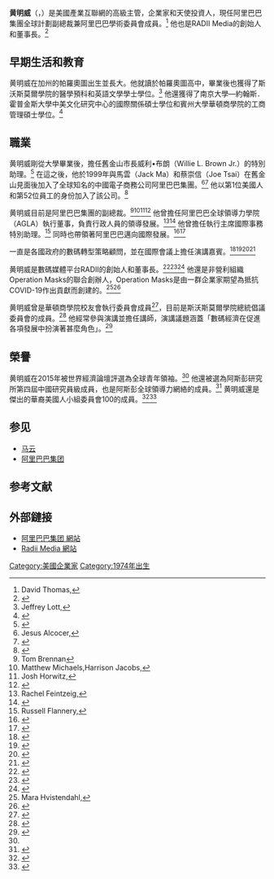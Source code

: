 {{Newsrelease|time=2020-07-21T11:21:06+00:00}}
{{infobox person
| name         =  黄明威 
| image        = 
| caption      = 
| birth_name   = 
| birth_date   = {{birth date and age|1974|05|15}}
| birth_place  = {{USA}}[[加利福尼亞州|加州]][[帕羅奧圖|帕羅奧圖]]
| alma_mater   = [[斯沃斯莫爾學院|斯沃斯莫爾學院]]<br>[[南京大學-約翰斯·霍普金斯大學中美文化研究中心|中美文化研究中心]]<br>[[賓夕法尼亞大學沃頓商學院|賓州大學華頓商學院]]
| occupation   = 產業互聯網主管、企業家、天使投資人
| title        = 
| years_active = 
| home_town    = 
| networth     = 
| spouse       = 
| children     = 
| website      = 
| signature    =
| known        = 阿里巴巴集團副總裁、RADII Media創始人兼董事長
}}

'''黄明威'''（{{lang-en|Brian A. Wong}}，{{bd|1974年|5月15日||catIdx=Wong, Brian}}）是美國產業互聯網的高級主管，企業家和天使投資人，現任阿里巴巴集團全球計劃副總裁兼阿里巴巴學術委員會成員。<ref>David Thomas,{{cite news|title=Alibaba tests water with e-commerce initiatives |url=https://africanbusinessmagazine.com/sectors/technology/alibaba-tests-water-with-e-commerce-initiatives/|accessdate=21 May 2020|publisher=africanbusinessmagazine.com|date=12  November 2020}}</ref> 他也是RADII Media的創始人和董事長。<ref>{{cite news|title=Can China Balance Consumerism With Sustainability?|url=https://www.alizila.com/can-china-balance-consumerism-with-sustainability/|accessdate=21 May 2020|publisher=alizila.com|date=12 November 2019}}</ref>

== 早期生活和教育 ==
黄明威在加州的帕羅奧圖出生並長大。他就讀於帕羅奧圖高中，畢業後也獲得了斯沃斯莫爾學院的醫學預科和英語文學學士學位。<ref>Jeffrey Lott,{{cite news|title=Alumni Worldwide|url=https://bulletin.swarthmore.edu/bulletin-issue-archive/index.html%3Fp=687.html|accessdate=21 May 2020|publisher=bulletin.swarthmore.edu|date=}}</ref> 他還獲得了南京大學—約翰斯．霍普金斯大學中美文化研究中心的國際關係碩士學位和賓州大學華頓商學院的工商管理碩士學位。<ref>{{cite news|title=Brian Wong WG'03 Vice President Alibaba|url=https://www.whartonnationbrandconference.com/brian-wong|accessdate=21 May 2020|publisher=whartonnationbrandconference.com|date=}}</ref> 

== 職業 ==
黄明威剛從大學畢業後，擔任舊金山市長威利•布朗（Willie L. Brown Jr.）的特別助理。<ref name="WE">{{cite news|title=Brian A. Wong Vice-President, Global Initiatives, Alibaba Group|url=https://www.weforum.org/people/brian-a-wong|accessdate=21 May 2020|publisher=weforum.org|date=}}</ref>  在這之後，他於1999年與馬雲（Jack Ma）和蔡崇信（Joe Tsai）在舊金山見面後加入了全球知名的中國電子商務公司阿里巴巴集團。<ref>Jesus Alcocer,{{cite news|title=The Man Behind Alibaba’s Leadership Initiative|url=https://magazine.wharton.upenn.edu/digital/30770/|accessdate=21 May 2020|publisher=magazine.wharton.upenn.edu|date=10 April 2017}}</ref><ref>{{cite news|title=Alibaba Partners With World Economic Forum To Launch Davos Friends of Africa Growth Platform for African Entrepreneurs |url=https://afrikanheroes.com/2020/01/25/alibaba-partners-with-world-economic-forum-to-launch-davos-friends-of-africa-growth-platform-for-african-entrepreneurs/|accessdate=21 May 2020|publisher=afrikanheroes.com|date=25 January 2020}}</ref> 他以第1位美國人和第52位員工的身份加入了該公司。<ref>{{cite news|title=Digitally China: The Inside View of China’s Development from 8 to 800 Million Internet Users|url=https://radiichina.com/digitally-china-inside-story-alibaba|accessdate=21 May 2020|publisher=radiichina.com|date=}}</ref>

黄明威目前是阿里巴巴集團的副總裁。<ref>Tom Brennan{{cite news|title=China Offers Clues To Africa’S Prospects For Digital Growth|url=https://www.alizila.com/china-offers-clues-to-africas-prospects-for-digital-economy-growth/|accessdate=21 May 2020|publisher=alizila.com|date=6 September 2019}}</ref><ref>Matthew Michaels,Harrison Jacobs,{{cite news|title=The two biggest things Silicon Valley misunderstands about China, according to a top Alibaba exec|url=https://www.businessinsider.in/the-two-biggest-things-silicon-valley-misunderstands-about-china-according-to-a-top-alibaba-exec/articleshow/64292057.cms|accessdate=21 May 2020|publisher=businessinsider.in|date=23 May 2018}}</ref><ref>Josh Horwitz,{{cite news|title=On the Alibaba campus, ambition and humility are both on display|url=https://qz.com/1159008/all-about-alibaba-ambition-and-humility-in-the-companys-campus-and-culture/|accessdate=21 May 2020|publisher=qz.com|date=9 December 2017}}</ref><ref>{{cite news|title=Jack Ma relies on Chinese philosophies for Alibaba's success
|url=https://www.afr.com/chanticleer/jack-ma-relies-on-chinese-philosophies-for-alibabas-success-20170531-gwhflm|accessdate=21 May 2020|publisher=afr.com|date=31 May 2017}}</ref> 他曾擔任阿里巴巴全球領導力學院（AGLA）執行董事，負責行政人員的領導發展。<ref>Rachel Feintzeig,{{cite news|title=For New Hires at Alibaba, a Crash Course in Chinese Business|url=https://www.wsj.com/articles/for-new-hires-at-alibaba-a-crash-course-in-chinese-business-1484044203|accessdate=21 May 2020|publisher=wsj.com|date=10 January 2017}}</ref><ref>{{cite news|title=From Hangzhou to Rwanda: what Jack Ma is bringing to Africa’s digital transformation|url=https://www.weforum.org/agenda/2019/09/jack-ma-africa-digital-transformation|accessdate=21 May 2020|publisher=weforum.org|date=3 September 2019}}</ref> 他曾擔任執行主席國際事務特別助理。<ref>Russell Flannery,{{cite news|title=Alibaba Expands Its Influence In Asia With An Offline Touch|url=https://www.forbes.com/sites/russellflannery/2018/04/18/alibaba-expands-its-influence-in-asia-with-an-offline-touch/|accessdate=21 May 2020|publisher=forbes.com|date=18 April 2018}}</ref> 同時也帶領著阿里巴巴邁向國際發展。<ref>{{cite news|title=How Jack Ma sees a thriving future of entrepreneurship in Africa|url=https://europeansting.com/2020/03/02/how-jack-ma-sees-a-thriving-future-of-entrepreneurship-in-africa|accessdate=21 May 2020|publisher=europeansting.com|date=2 March 2020}}</ref><ref>{{cite news|title=Davos 2020: Brian Wong On Turning Challenges Into Opportunities|url=https://www.alizila.com/video/davos-2020-brian-wong-on-turning-challenges-into-opportunities|accessdate=21 May 2020|publisher=alizila.com|date=}}</ref>

一直是各國政府的數碼轉型策略顧問，並在國際會議上擔任演講嘉賓。<ref>{{cite news|title=B20 Türkiye Konferansı|url=https://www.haber7.com/istanbul/1540639-b20-turkiye-konferansi|accessdate=21 May 2020|publisher=haber7.com|date=}}</ref><ref>{{cite news|title=Brian A. Wong
|url=https://www.imdb.com/name/nm9730712/|accessdate=21 May 2020|publisher=imdb.com|date=}}</ref><ref>{{cite news|title=Enabling E-commerce: Opening the Door for SMEs|url=https://unctad.org/en/conferences/e-week2018/Pages/MeetingDetails.aspx?meetingid=1740|accessdate=21 May 2020|publisher=unctad.org|date=}}</ref><ref>{{cite news|title=Brian Wong: Advisor|url=https://www.cnbc.com/2016/12/07/brian-wong-mentor.html|accessdate=21 May 2020|publisher=cnbc.com|date=}}</ref>

黄明威是數碼媒體平台RADII的創始人和董事長。<ref>{{cite news|title=The website Radii wants us to focus on a China of innovation, lifestyle and transformative technology |url=https://www.thealternative.org.uk/dailyalternative/2019/6/23/radii-softpower-china|accessdate=21 May 2020|publisher=thealternative.org.uk|date=}}</ref><ref>{{cite news|title=Changing Perceptions; Bridging Nations|url=https://www.aspeninstitute.org/longform/summit-the-journey-from-thought-to-action-2018-edition/changing-perceptions-bridging-nations/|accessdate=21 May 2020|publisher=aspeninstitute.org|date=24 July 2018}}</ref><ref>{{cite news|title=2015年“全球青年领袖”名单公布|url=http://world.people.com.cn/n/2015/0317/c1002-26707892.html|accessdate=21 May 2020|publisher=people.com.cn|date=}}</ref> 他還是非營利組織Operation Masks的聯合創辦人，Operation Masks是由一群企業家期望為抵抗COVID-19作出貢獻而創建的。<ref>Mara Hvistendahl,{{cite news|title=The tech industry turns to mask diplomacy|url=https://www.technologyreview.com/2020/04/27/1000457/ppe-masks-huawei-alibaba-tencent-china-diplomacy|accessdate=21 May 2020|publisher=technologyreview.com|date=27 April 2020}}</ref><ref>{{cite news|title=Turn Crisis Into Opportunity: New Digital Handbook For Entrepreneurs During Covid-19|url=https://www.alizila.com/video/turn-crisis-into-opportunity-new-digital-handbook-for-entrepreneurs-during-covid-19/|accessdate=21 May 2020|publisher=alizila.com|date=}}</ref> 

黄明威曾是華頓商學院校友會執行委員會成員<ref>{{cite news|title=Brian Wong: Advisor|url=https://www.cnbc.com/2016/12/07/brian-wong-mentor.html|accessdate=21 May 2020|publisher=cnbc.com|date=7 December 2016}}</ref>，目前是斯沃斯莫爾學院總統倡議委員會的成員。<ref>{{cite news|title=Brian A. Wong|url=https://www.globalteacherprize.org/person?id=2324|accessdate=21 May 2020|publisher=globalteacherprize.org|date=}}</ref> 他經常參與演講並擔任講師，演講議題涵蓋「數碼經濟在促進各項發展中扮演著甚麼角色」。<ref>{{cite news|title=Sunway iLabs partners players in digital ecosystem|url=https://www.theborneopost.com/2020/04/23/sunway-ilabs-partners-players-in-digital-ecosystem/|accessdate=21 May 2020|publisher=theborneopost.com|date=23 April 2020}}</ref>

== 榮譽 ==
黄明威在2015年被世界經濟論壇評選為全球青年領袖。<ref name="WE"/> 他還被選為阿斯彭研究所第四屆中國研究員級成員，也是阿斯彭全球領導力網絡的成員。<ref>{{cite news|title=Brian A. Wong Vice President, Alibaba Group|url=https://agln.aspeninstitute.org/profile/1936|accessdate=21 May 2020|publisher=agln.aspeninstitute.org|date=}}</ref>  黄明威還是傑出的華裔美國人小組委員會100的成員。<ref>{{cite news|title=Brian Wong Vice President, Global Initiatives Alibaba Group|url=https://www.committee100.org/member/brianwong/|accessdate=21 May 2020|publisher=committee100.org|date=}}</ref><ref>{{cite news|title=和马云、蔡崇信喝了杯茶后，他成为阿里第一个美籍员工 |url=https://www.sohu.com/a/190451916_114930|accessdate=21 May 2020|publisher=sohu.com|date=}}</ref>

== 参见 ==
* [[马云|马云]]
* [[阿里巴巴集团|阿里巴巴集团]]

== 参考文献 ==
{{Reflist|2}}

== 外部鏈接 ==
* [https://www.alibabagroup.com/en/global/home/ 阿里巴巴集团 網站]
* [https://radiichina.com/ Radii Media 網站]


{{Authority control}}
{{DEFAULTSORT:Wong, Brian A.}}

[[Category:美國企業家|Category:美國企業家]]
[[Category:1974年出生|Category:1974年出生]]